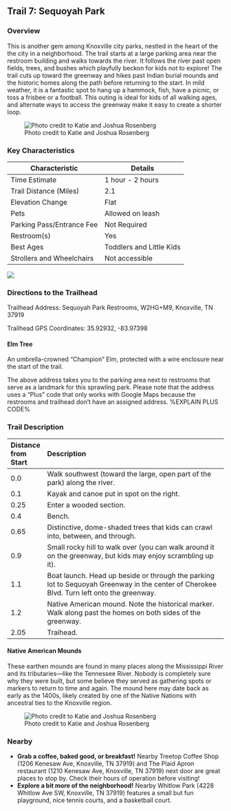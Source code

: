 ## Trail 7: Sequoyah Park

### Overview

This is another gem among Knoxville city parks, nestled in the heart of the the city in a neighborhood. The trail starts at a large parking area near the restroom building and walks towards the river. It follows the river past open fields, trees, and bushes which playfully beckon for kids not to explore! The trail cuts up toward the greenway and hikes past Indian burial mounds and the historic homes along the path before returning to the start. In mild weather, it is a fantastic spot to hang up a hammock, fish, have a picnic, or toss a frisbee or a football. This outing is ideal for kids of all walking ages, and alternate ways to access the greenway make it easy to create a shorter loop.

![Photo credit to Katie and Joshua Rosenberg](img/trail-07-figure-01.jpg)

### Key Characteristics

| **Characteristic**        | **Details**      |
|---------------------------|------------------|
| Time Estimate             | 1 hour - 2 hours |
| Trail Distance (Miles)    | 2.1              |
| Elevation Change          | Flat             |
| Pets                      | Allowed on leash |
| Parking Pass/Entrance Fee | Not Required     |
| Restroom(s)               | Yes              |
| Best Ages                 | Toddlers and Little Kids                 |
| Strollers and Wheelchairs | Not accessible                 |

![](maps/trail-07-map.jpeg)

### Directions to the Trailhead

Trailhead Address: Sequoyah Park Restrooms, W2HG+M9, Knoxville, TN 37919

Trailhead GPS Coordinates: 35.92932, -83.97398

::: {.callout-note appearance="simple" icon="true"}

#### Elm Tree

An umbrella-crowned “Champion” Elm, protected with a wire enclosure near the start of the trail.	

:::

The above address takes you to the parking area next to restrooms that serve as a landmark for this sprawling park. Please note that the address uses a "Plus" code that only works with Google Maps because the restrooms and trailhead don't have an assigned address. %EXPLAIN PLUS CODE%

### Trail Description

| Distance from Start | Description                                                                                                                              |
|:--------------------|:-----------------------------------------------------------------------------------------------------------------------------------------|
| 0.0                 | Walk southwest (toward the large, open part of the park) along the river.                                                                |
| 0.1                 | Kayak and canoe put in spot on the right.                                                                                                |
| 0.25                | Enter a wooded section.                                                                                                                  |
| 0.4                 | Bench.                                                                                                                                   |
| 0.65                | Distinctive, dome-shaded trees that kids can crawl into, between, and through.                                                           |
| 0.9                 | Small rocky hill to walk over (you can walk around it on the greenway, but kids may enjoy scrambling up it).                             |
| 1.1                 | Boat launch. Head up beside or through the parking lot to Sequoyah Greenway in the center of Cherokee Blvd. Turn left onto the greenway. |
| 1.2                 | Native American mound. Note the historical marker. Walk along past the homes on both sides of the greenway.                                |
| 2.05                | Traihead.                                                                                                                                |

::: {.callout-note appearance="simple" icon="true"}

#### Native American Mounds

These earthen mounds are found in many places along the Mississippi River and its tributaries—like the Tennessee River. Nobody is completely sure why they were built, but some believe they served as gathering spots or markers to return to time and again. The mound here may date back as early as the 1400s, likely created by one of the Native Nations with ancestral ties to the Knoxville region.

:::


![Photo credit to Katie and Joshua Rosenberg](img/trail-07-figure-02.jpg)

### Nearby

-   **Grab a coffee, baked good, or breakfast!** Nearby Treetop Coffee Shop (1206 Kenesaw Ave, Knoxville, TN 37919) and The Plaid Apron restaurant (1210 Kenesaw Ave, Knoxville, TN 37919) next door are great places to stop by. Check their hours of operation before visiting!
-   **Explore a bit more of the neighborhood!** Nearby Whitlow Park (4228 Whitlow Ave SW, Knoxville, TN 37919) features a small but fun playground, nice tennis courts, and a basketball court.
